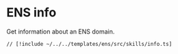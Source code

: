 # ENS info

Get information about an ENS domain.

```tsx [src/skills/info.ts]
// [!include ~/../../templates/ens/src/skills/info.ts]
```
